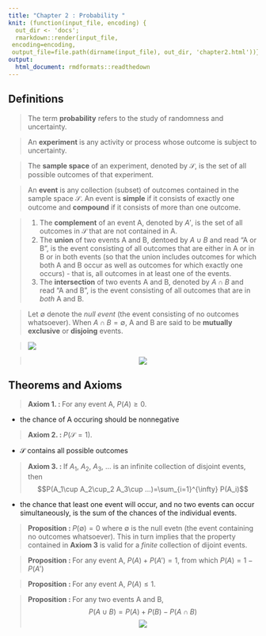 ```yaml
---
title: "Chapter 2 : Probability "
knit: (function(input_file, encoding) {
  out_dir <- 'docs';
  rmarkdown::render(input_file,
 encoding=encoding,
 output_file=file.path(dirname(input_file), out_dir, 'chapter2.html'))})
output: 
  html_document: rmdformats::readthedown
---
```


## Definitions 

> The term **probability** refers to the study of randomness and uncertainty. 

> An **experiment** is any activity or process whose outcome is subject to uncertainty. 

> The **sample space** of an experiment, denoted by $\mathscr{S}$, is the set of all possible outcomes of that experiment. 

> An **event** is any collection (subset) of outcomes contained in the sample space $\mathscr{S}$. An event is **simple** if it consists of exactly one outcome and **compound** if it consists of more than one outcome. 

> 1. The **complement** of an event A, denoted by $A'$, is the set of all outcomes in $\mathscr{S}$ that are not contained in A. 
> 2. The **union** of two events A and B, dentoed by $A\cup B$ and read "A or B", is the event consisting of all outcomes that are either in A or in B or in both events (so that the union includes outcomes for which both A and B occur as well as outcomes for which exactly one occurs) - that is, all outcomes in at least one of the events. 
> 3. The **intersection** of two events A and B, denoted by $A\cap B$ and read "A and B", is the event consisting of all outcomes that are in *both* A and B. 

> Let $\emptyset$ denote the *null event* (the event consisting of no outcomes whatsoever). When $A\cap B=\emptyset$, A and B are said to be **mutually exclusive** or **disjoing** events. 

> ![](img/fig2.1.png)

<center>
>![](img/vendiagrams.png)
</center>

## Theorems and Axioms 

> **Axiom 1. : **For any event A, $P(A)\geq 0$. 

* the chance of A occuring should be nonnegative 

> **Axiom 2. : **$P(\mathscr{S} =1)$.

* $\mathscr{S}$ contains all possible outcomes

> **Axiom 3. : **If $A_1$, $A_2$, $A_3$, ... is an infinite collection of disjoint events, then $$P(A_1\cup A_2\cup_2 A_3\cup ...)=\sum_{i=1}^{\infty} P(A_i)$$

* the chance that least one event will occur, and no two events can occur simultaneously, is the sum of the chances of the individual events. 

> **Proposition : **$P(\emptyset )=0$ where $\emptyset$ is the null evetn (the event containing no outcomes whatsoever).  This in turn implies that the property contained in **Axiom 3** is valid for a *finite* collection of dijoint events. 

> **Proposition : **For any event A, $P(A)+P(A')=1$, from which $P(A)=1-P(A')$

> **Proposition : **For any event A, $P(A)\leq 1$.

> **Proposition : **For any two events A and B, $$P(A\cup B)=P(A)+P(B)-P(A\cap B)$$
<center>
>![](img/fig2.4.png)
</center>
